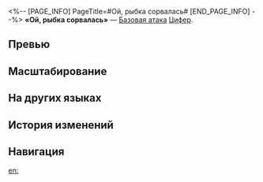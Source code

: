 <%-- [PAGE_INFO]
PageTitle=#Ой, рыбка сорвалась#
[END_PAGE_INFO] --%>
{{Навык Инфобокс
|Название         = Ой, рыбка сорвалась
|Изображение      = Навык Ой, рыбка сорвалась.png
|Персонаж         = Цифер
|Тип              = Базовая атака
|Тэг              = Одиночная атака
|УронСтойк        = 10
|ЭнергияГен       = 20
|Энергия          = 
|Длительность     = 
|Описание         = Наносит выбранному противнику квантовый урон, равный {{Цвет|Выделенный|50%—110%}} от силы атаки Цифер.
|Свойство1        = 
|Масштабирование1 = 
}}
'''«Ой, рыбка сорвалась»''' — [[Базовая атака]] [[Цифер]].

==Превью==
{{Превью
|Файл = Ой, рыбка сорвалась Превью
}}

==Масштабирование==
{{Масштабирование навыка|тип=Базовая атака
|50%;60%;70%;80%;90%;100%;110%;120%;130%;140%
}}

==На других языках==
{{На других языках
|en   = Oops, a Missed Catch
|zhs  = 呀，漏网之鱼
|zht  = 啊，漏網之魚
|ja   = おっと！{{Rubi|魚|さかな}}は{{Rubi|逃|に}}がさないよ
|ko   = 앗! 그물을 빠져나간 물고기
|es   = ¡Uy, se me escapaba uno!
|fr   = Je t'aurai un jour
|ru   = Ой, рыбка сорвалась
|th   = Oops, a Missed Catch
|vi   = Ôi Chao, Cá Lọt Lưới
|de   = Huch, der ging durchs Netz
|id   = Oops, a Missed Catch
|pt   = Eita, Quase Escapou
}}

==История изменений==
{{История изменений|3.5}}

==Навигация==
{{Навык Навбокс|Цифер}}

[[en:]]